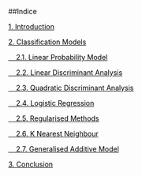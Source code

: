 ##<a name="Index" style="pointer-events: none; cursor: default;" ><font color="black" ><font color="black">Indice</font></font></a>

<a href="#1_Introduction" ><font color="black">1. Introduction</font></a>

<a href="#2_Classification" ><font color="black" ><font color="black">2. Classification Models</font></a>
  
<a href="#21_LPM" ><font color="black" ><font color="black"> &nbsp; &nbsp; 2.1. Linear Probability Model</font></a>

<a href="#22_LDA" ><font color="black"> &nbsp; &nbsp;  2.2. Linear Discriminant Analysis</font></a>

<a href="#23_QDA" ><font color="black"> &nbsp; &nbsp;  2.3. Quadratic Discriminant Analysis</font></a>

<a href="#24_LOGISTIC_REGRESSION" ><font color="black"> &nbsp; &nbsp;  2.4. Logistic Regression</font></a>

<a href="#25_REGULARISED_METHODS" ><font color="black"> &nbsp; &nbsp;  2.5. Regularised Methods</font></a>

<a href="#26_KNN" ><font color="black">&nbsp; &nbsp;  2.6.  K Nearest Neighbour</font></a>

<a href="#27_GAM" ><font color="black">&nbsp; &nbsp;  2.7. Generalised Additive Model</font></a>

<a href="#3_Conclusion" ><font color="black"> 3. Conclusion</font></a>


<br></br>
<br></br>
